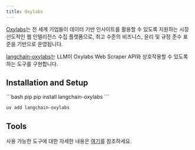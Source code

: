 ```yaml
---
title: Oxylabs
---
```


[Oxylabs](https://oxylabs.io/)는 전 세계 기업들이 데이터 기반 인사이트를 활용할 수 있도록 지원하는 시장 선도적인 웹 인텔리전스 수집 플랫폼으로, 최고 수준의 비즈니스, 윤리 및 규정 준수 표준을 기반으로 운영됩니다.

[langchain-oxylabs](https://pypi.org/project/langchain-oxylabs/)는
LLM이 Oxylabs Web Scraper API와 상호작용할 수 있도록 하는 도구를 구현합니다.


## Installation and Setup

<CodeGroup>
```bash pip
pip install langchain-oxylabs
```

```bash uv
uv add langchain-oxylabs
```
</CodeGroup>

## Tools

사용 가능한 도구에 대한 자세한 내용은 [여기](/oss/integrations/tools/oxylabs/)를 참조하세요.